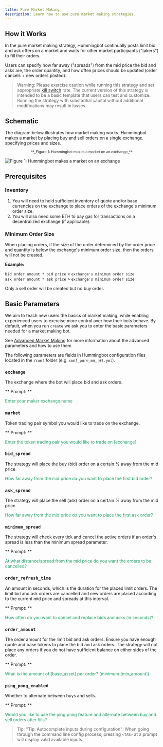 ```yaml
---
title: Pure Market Making
description: Learn how to use pure market making strategies
---
```


## How it Works

In the pure market making strategy, Hummingbot continually posts limit bid and ask offers on a market and waits for other market participants ("takers") to fill their orders.

Users can specify how far away ("spreads") from the mid price the bid and asks are, the order quantity, and how often prices should be updated (order cancels + new orders posted).

> Warning: Please exercise caution while running this strategy and set appropriate [kill switch](operation/command-ref/#kill-switch) rate. The current version of this strategy is intended to be a basic template that users can test and customize. Running the strategy with substantial capital without additional modifications may result in losses.

## Schematic

The diagram below illustrates how market making works. Hummingbot makes a market by placing buy and sell orders on a single exchange, specifying prices and sizes.

<small>
  <center>**_Figure 1: Hummingbot makes a market on an exchange_**</center>
</small>

![Figure 1: Hummingbot makes a market on an exchange](/img/pure-mm.png)

## Prerequisites

### Inventory

1. You will need to hold sufficient inventory of quote and/or base currencies on the exchange to place orders of the exchange's minimum order size.
2. You will also need some ETH to pay gas for transactions on a decentralized exchange (if applicable).

### Minimum Order Size

When placing orders, if the size of the order determined by the order price and quantity is below the exchange's minimum order size, then the orders will not be created.

**Example:**

`bid order amount * bid price` < `exchange's minimum order size`<br/>
`ask order amount * ask price` > `exchange's minimum order size`

Only a sell order will be created but no buy order.

## Basic Parameters

We aim to teach new users the basics of market making, while enabling experienced users to exercise more control over how their bots behave. By default, when you run `create` we ask you to enter the basic parameters needed for a market making bot.

See [Advanced Market Making](/strategies/advanced-mm) for more information about the advanced parameters and how to use them.

The following parameters are fields in Hummingbot configuration files located in the `/conf` folder (e.g. `conf_pure_mm_[#].yml`).

### `exchange`

The exchange where the bot will place bid and ask orders.

** Prompt: **

<div style={{ padding: "10px 20px", backgroundColor: "#1c1c1c" }}>
  <font color="#20a26a">Enter your maker exchange name</font>
</div>

### `market`

Token trading pair symbol you would like to trade on the exchange.

** Prompt: **

<div style={{ padding: "10px 20px", backgroundColor: "#1c1c1c" }}>
  <font color="#20a26a">
    Enter the token trading pair you would like to trade on [exchange]
  </font>
</div>

### `bid_spread`

The strategy will place the buy (bid) order on a certain % away from the mid price.

<div style={{ padding: "10px 20px", backgroundColor: "#1c1c1c" }}>
  <font color="#20a26a">
    How far away from the mid price do you want to place the first bid order?
  </font>
</div>

### `ask_spread`

The strategy will place the sell (ask) order on a certain % away from the mid price.

<div style={{ padding: "10px 20px", backgroundColor: "#1c1c1c" }}>
  <font color="#20a26a">
    How far away from the mid price do you want to place the first ask order?
  </font>
</div>

### `minimum_spread`

The strategy will check every tick and cancel the active orders if an order's spread is less than the minimum spread parameter.

** Prompt: **

<div style={{ padding: "10px 20px", backgroundColor: "#1c1c1c" }}>
  <font color="#20a26a">
    At what distance/spread from the mid price do you want the orders to be
    cancelled?
  </font>
</div>

### `order_refresh_time`

An amount in seconds, which is the duration for the placed limit orders. The limit bid and ask orders are cancelled and new orders are placed according to the current mid price and spreads at this interval.

** Prompt: **

<div style={{ padding: "10px 20px", backgroundColor: "#1c1c1c" }}>
  <font color="#20a26a">
    How often do you want to cancel and replace bids and asks (in seconds)?
  </font>
</div>

### `order_amount`

The order amount for the limit bid and ask orders. Ensure you have enough quote and base tokens to place the bid and ask orders. The strategy will not place any orders if you do not have sufficient balance on either sides of the order. <br/>

** Prompt: **

<div style={{ padding: "10px 20px", backgroundColor: "#1c1c1c" }}>
  <font color="#20a26a">
    What is the amount of [base_asset] per order? (minimum [min_amount])
  </font>
</div>

### `ping_pong_enabled`

Whether to alternate between buys and sells.

** Prompt: **

<div style={{ padding: "10px 20px", backgroundColor: "#1c1c1c" }}>
  <font color="#20a26a">
    Would you like to use the ping pong feature and alternate between buy and
    sell orders after fills?
  </font>
</div>

> Tip: "Tip: Autocomplete inputs during configuration": When going through the command line config process, pressing `<TAB>` at a prompt will display valid available inputs.
